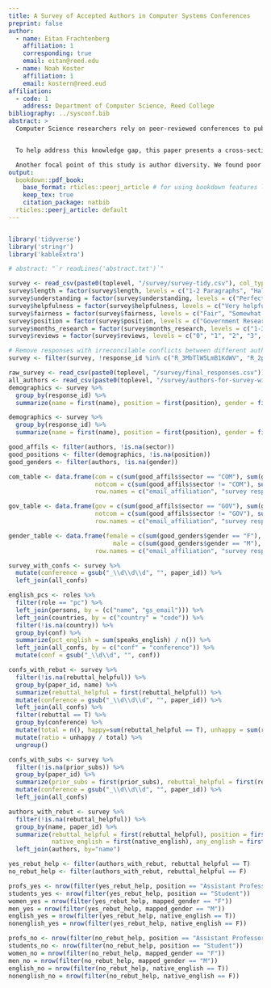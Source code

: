 ```yaml
---
title: A Survey of Accepted Authors in Computer Systems Conferences
preprint: false
author:
  - name: Eitan Frachtenberg
    affiliation: 1
    corresponding: true
    email: eitan@reed.edu
  - name: Noah Koster
    affiliation: 1
    email: kostern@reed.eud
affiliation:
  - code: 1
    address: Department of Computer Science, Reed College
bibliography: ../sysconf.bib
abstract: > 
  Computer Science researchers rely on peer-reviewed conferences to publish their work and to receive feedback. The impact of these peer-reviewed papers on researchers' careers can hardly be overstated. Yet conference organizers can make inconsistent choices for their review process, even in the same subfield. These choices are rarely reviewed critically, and when they are, the emphasis centers on the effects on the technical program, not the authors. In particular, the effects of conference policies on author experience and diversity are still not well understood.


  To help address this knowledge gap, this paper presents a cross-sectional study of 56 conferences from one large subfield of computer science, namely computer systems. We introduce a large author survey (n=918), representing 809 unique papers. The goal of this paper is to expose this data and present an initial analysis of its findings. We primarily focus on quantitative comparisons between different survey questions and comparisons to external information we collected on author demographics, conference policies, and paper statistics.  

  Another focal point of this study is author diversity. We found poor balance in the gender and geographical distributions of authors, but a more balanced spread across sector, experience, and English-proficiency. For the most part, women and nonnative English speakers exhibit no differences in their experience of the peer-review process, suggesting no specific evidence of bias against these accepted authors. We also found strong support for author rebuttal to reviewers' comments, especially among students and less experienced researchers.
output:
  bookdown::pdf_book:
    base_format: rticles::peerj_article # for using bookdown features like \@ref()
    keep_tex: true
    citation_package: natbib
  rticles::peerj_article: default
---
```


```r
```


```r
library('tidyverse')
library('stringr')
library('kableExtra')

# abstract: "`r readLines('abstract.txt')`"

survey <- read_csv(paste0(toplevel, "/survey/survey-tidy.csv"), col_types = c("-cccffflfffillllfffffnnnnnnn"))
survey$length = factor(survey$length, levels = c("1-2 Paragraphs", "Half a Page", "A Page", "Multiple Pages"))
survey$understanding = factor(survey$understanding, levels = c("Perfectly", "Missed some minor points", "Misunderstood major points", "Probably didn't read it"))
survey$helpfulness = factor(survey$helpfulness, levels = c("Very helpful", "Somewhat helpful", "Not at all"))
survey$fairness = factor(survey$fairness, levels = c("Fair", "Somewhat fair", "Unfair", "Very unfair"))
survey$position = factor(survey$position, levels = c("Government Researcher", "Industry Researcher", "Professor", "Associate Professor", "Assistant Professor", "Postdoctoral Researcher", "Student", "Other"))
survey$months_research = factor(survey$months_research, levels = c("1-3", "4-6", "7-9", "10-12", ">12"))
survey$reviews = factor(survey$reviews, levels = c("0", "1", "2", "3", "4", "5", "6+"))

# Remove responses with irreconcilable conflicts between different authors:
survey <- filter(survey, !response_id %in% c("R_3MbTlW5LmB1KdWV", "R_2pMEwlMUYFK1SYU", "R_2aD0UkJpKRx3E8B", "R_1GWkXIEN7qs4bm6", "R_1ezO6KnFkTiQ7HK", "R_24Nmp0HRk2NWRBT", "R_ABboqawDWihgkMx", "R_0Js4J4xtiVyE6at", "R_2xwRf0e0ekfjozd", "R_wQPB6YJOe7mwHjr"))

raw_survey <- read_csv(paste0(toplevel, "/survey/final_responses.csv"))
all_authors <- read_csv(paste0(toplevel, "/survey/authors-for-survey-without-bounced-emails.csv"))
demographics <- survey %>%
  group_by(response_id) %>%
  summarize(name = first(name), position = first(position), gender = first(gender), mapped_gender = first(mapped_gender), native_english = first(native_english))

demographics <- survey %>%
  group_by(response_id) %>%
  summarize(name = first(name), position = first(position), gender = first(gender), mapped_gender = first(mapped_gender), native_english = first(native_english))

good_affils <- filter(authors, !is.na(sector))
good_positions <- filter(demographics, !is.na(position))
good_genders <- filter(authors, !is.na(gender))

com_table <- data.frame(com = c(sum(good_affils$sector == "COM"), sum(good_positions$position == "Industry Researcher")),
                        notcom = c(sum(good_affils$sector != "COM"), sum(good_positions$position != "Industry Researcher")),
                        row.names = c("email_affiliation", "survey respondents"))

gov_table <- data.frame(gov = c(sum(good_affils$sector == "GOV"), sum(good_positions$position == "Government Researcher")),
                        notcom = c(sum(good_affils$sector != "GOV"), sum(good_positions$position != "Government Researcher")),
                        row.names = c("email_affiliation", "survey respondents"))

gender_table <- data.frame(female = c(sum(good_genders$gender == "F"), sum(demographics$gender == "F", na.rm = T)),
                             male = c(sum(good_genders$gender == "M"), sum(demographics$gender == "M", na.rm = T)),
                        row.names = c("email_affiliation", "survey respondents"))

survey_with_confs <- survey %>%
  mutate(conference = gsub("_\\d\\d\\d", "", paper_id)) %>%
  left_join(all_confs)

english_pcs <- roles %>%
  filter(role == "pc") %>%
  left_join(persons, by = (c("name", "gs_email"))) %>%
  left_join(countries, by = c("country" = "code")) %>%
  filter(!is.na(country)) %>%
  group_by(conf) %>%
  summarize(pct_english = sum(speaks_english) / n()) %>%
  left_join(all_confs, by = c("conf" = "conference")) %>%
  mutate(conf = gsub("_\\d\\d", "", conf))

confs_with_rebut <- survey %>%
  filter(!is.na(rebuttal_helpful)) %>%
  group_by(paper_id, name) %>%
  summarize(rebuttal_helpful = first(rebuttal_helpful)) %>%
  mutate(conference = gsub("_\\d\\d\\d", "", paper_id)) %>%
  left_join(all_confs) %>%
  filter(rebuttal == T) %>%
  group_by(conference) %>%
  mutate(total = n(), happy=sum(rebuttal_helpful == T), unhappy = sum(rebuttal_helpful == F)) %>%
  mutate(ratio = unhappy / total) %>%
  ungroup()

confs_with_subs <- survey %>%
  filter(!is.na(prior_subs)) %>%
  group_by(paper_id) %>%
  summarize(prior_subs = first(prior_subs), rebuttal_helpful = first(rebuttal_helpful)) %>% 
  mutate(conference = gsub("_\\d\\d\\d", "", paper_id)) %>%
  left_join(all_confs)

authors_with_rebut <- survey %>%
  filter(!is.na(rebuttal_helpful)) %>%
  group_by(name, paper_id) %>%
  summarize(rebuttal_helpful = first(rebuttal_helpful), position = first(position), mapped_gender = first(mapped_gender),
            native_english = first(native_english), any_english = first(any_english), prior_subs = first(prior_subs)) %>%
  left_join(authors, by="name")

yes_rebut_help <- filter(authors_with_rebut, rebuttal_helpful == T)
no_rebut_help <- filter(authors_with_rebut, rebuttal_helpful == F)

profs_yes <- nrow(filter(yes_rebut_help, position == "Assistant Professor" | position == "Associate Professor" | position == "Professor"))
students_yes <- nrow(filter(yes_rebut_help, position == "Student"))
women_yes = nrow(filter(yes_rebut_help, mapped_gender == "F"))
men_yes = nrow(filter(yes_rebut_help, mapped_gender == "M"))
english_yes = nrow(filter(yes_rebut_help, native_english == T))
nonenglish_yes = nrow(filter(yes_rebut_help, native_english == F))

profs_no <- nrow(filter(no_rebut_help, position == "Assistant Professor" | position == "Associate Professor" | position == "Professor"))
students_no <- nrow(filter(no_rebut_help, position == "Student"))
women_no = nrow(filter(no_rebut_help, mapped_gender == "F"))
men_no = nrow(filter(no_rebut_help, mapped_gender == "M"))
english_no = nrow(filter(no_rebut_help, native_english == T))
nonenglish_no = nrow(filter(no_rebut_help, native_english == F))
```

